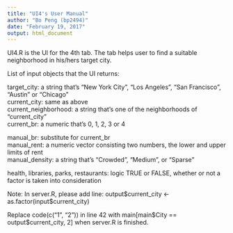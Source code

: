 ```yaml
---
title: "UI4's User Manual"
author: "Bo Peng (bp2494)"
date: "February 19, 2017"
output: html_document
---
```


UI4.R is the UI for the 4th tab. The tab helps user to find a suitable neighborhood in his/hers target city.  

List of input objects that the UI returns:  

target_city: a string that's "New York City", "Los Angeles", "San Francisco", "Austin" or "Chicago"  
current_city: same as above  
current_neighborhood: a string that's one of the neighborhoods of "current_city"  
current_br: a numeric that's 0, 1, 2, 3 or 4  

manual_br: substitute for current_br  
manual_rent: a numeric vector consisting two numbers, the lower and upper limits of rent  
manual_density: a string that's "Crowded", "Medium", or "Sparse"  

health, libraries, parks, restaurants: logic TRUE or FALSE, whether or not a factor is taken into consideration  


Note:
In server.R, please add line: output\$current_city <- as.factor(input\$current_city)  

Replace code(c("1", "2")) in line 42 with main[main\$City == output\$current_city, 2] when server.R is finished.
